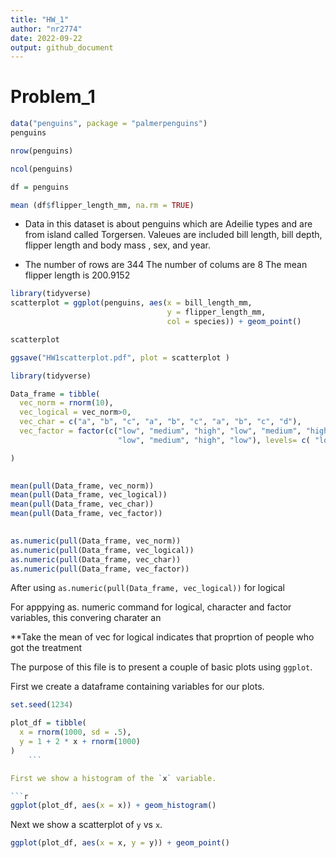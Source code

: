 ```yaml
---
title: "HW_1"
author: "nr2774"
date: 2022-09-22
output: github_document
---
```


# Problem_1 ####

```r
data("penguins", package = "palmerpenguins")
penguins

nrow(penguins)

ncol(penguins)

df = penguins

mean (df$flipper_length_mm, na.rm = TRUE)

```

- Data in this dataset is about penguins which are Adeilie types and are from island called Torgersen. 
Valeues are included bill length, bill depth, flipper length and body mass , sex, and year. 

- The number of rows are 344
  The number of colums are 8 
  The mean flipper length is 200.9152

```r
library(tidyverse)
scatterplot = ggplot(penguins, aes(x = bill_length_mm,
                                   y = flipper_length_mm, 
                                   col = species)) + geom_point()

scatterplot

ggsave("HW1scatterplot.pdf", plot = scatterplot )
```


```r
library(tidyverse)

Data_frame = tibble(
  vec_norm = rnorm(10),
  vec_logical = vec_norm>0,
  vec_char = c("a", "b", "c", "a", "b", "c", "a", "b", "c", "d"),
  vec_factor = factor(c("low", "medium", "high", "low", "medium", "high",
                        "low", "medium", "high", "low"), levels= c( "low", "medium", "high"))

)
  
```

```r

mean(pull(Data_frame, vec_norm))
mean(pull(Data_frame, vec_logical))
mean(pull(Data_frame, vec_char))
mean(pull(Data_frame, vec_factor))
     
```



```r

as.numeric(pull(Data_frame, vec_norm))
as.numeric(pull(Data_frame, vec_logical))
as.numeric(pull(Data_frame, vec_char))
as.numeric(pull(Data_frame, vec_factor))

```

After using `as.numeric(pull(Data_frame, vec_logical))` for logical 

For apppying as. numeric command for logical, character and factor variables, this convering charater an



**Take the mean of vec for logical indicates that proprtion of people 
who got the treatment 


The purpose of this file is to present a couple of basic plots using `ggplot`.

First we create a dataframe containing variables for our plots.

```r
set.seed(1234)

plot_df = tibble(
  x = rnorm(1000, sd = .5),
  y = 1 + 2 * x + rnorm(1000)
)
    ```

First we show a histogram of the `x` variable.

```r
ggplot(plot_df, aes(x = x)) + geom_histogram()
```

Next we show a scatterplot of `y` vs `x`. 

```r
ggplot(plot_df, aes(x = x, y = y)) + geom_point()
```
